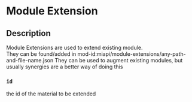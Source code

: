 # Module Extension

## Description

Module Extensions are used to extend existing module.  They can be found/added in mod-id:miapi/module-extensions/any-path-and-file-name.jsonThey can be used to augment existing modules, but usually synergies are a better way of doing this### `id` the id of the material to be extended


